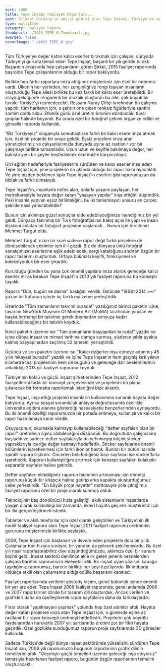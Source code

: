 ```yaml
---
sort: 4900
title: Tepe İnşaat Faaliyet Raporları...
spot: Bilkent Holding'in amiral gemisi olan Tepe İnşaat, Türkiye'de ve dünyada inşaat sektörünün öncü ve yenilikçi şirketlerinden biri olarak faaliyetlerini sürdürüyor. Ankara'daki müşterilerimizden biri olan <strong>Tepe İnşaat için, uzun yıllardır öncü ve yenilikçi kimliğe uygun faaliyet raporları ürettik.</strong> Bir konseptten öte "anahtar teslim" özgün projelerimizle müşterimizin performansına hep değer katmayı amaçladık.
type: multiItem
category: Faaliyet Raporu
thumbnail: ./2015_TEPE_0_Thumbnail.jpg
awarded: false
coverImage: "./2015_TEPE_0.jpg"
---
```




<MultiItemLayoutOneItem oneItemTitle="TEPE İNŞAAT 2015 FAALİYET RAPORU" oneItemSubTitle="El emeği göz nuru bir konsept..." sliderImages={[TEPE2015_0,TEPE2015_1,TEPE2015_2,TEPE2015_3,TEPE2015_4,TEPE2015_5]} awarded={false}>

Tüm Türkiye'ye değer katan kalıcı eserler bırakmak için çalışan, dünyada Türkiye'yi gururla temsil eden Tepe İnşaat, başarılı bir yılı geride bıraktı. Başarının arkasında hep çalışanlarını gören Şirket, 2015 faaliyet raporunda başrolde Tepe çalışanlarının olduğu bir rapor bekliyordu.

Birlikte hep farklı raporlara imza attığımız müşterimiz için özel bir önerimiz vardı. Ülkenin her yerinden, her zenginliği ve rengi taşıyan insanların oluşturduğu Tepe ailesi birlikte bu kez farklı bir kalıcı eser üretebilirdi. Bir araya geldiğinde rengarenk bir mozaik oluşturan bu aile, çok büyük bir tuvale Türkiye'yi resmedecekti. Ressam Nuray Çiftçi tarafından ön çalışma yapıldı; tüm haritanın için, o şehrin öne çıkan renksiz figürleriyle santim santim dolduruldu. Etkinlik günü özel üretim 6mx6m ebadındaki tuval gruplar halinde boyandı. Bu arada özel bir fotoğraf çekimi organize edildi ve görseller raporda kullanıldı.

"Biz Türkiyeyiz" sloganıyla somutlaştıran farklı bir kalıcı esere imza atmak için, özel bir projede bir araya geldik. Eşsiz projelere imza atan yöneticilerimiz ve çalışanlarımızla dünyada eşine az rastlanır zor bir çalışmayı birlikte tamamladık. Uzun uzun ve keyifle bakılmaya değer, her bakışta yeni bir şeyler keşfedilecek eserimizle karşınızdayız.

<VimeoVideo id="170648693" title="TEPE İNŞAAT 2015 FAALİYET RAPORU" classes="" />

</MultiItemLayoutOneItem>


<MultiItemLayoutOneItem oneItemTitle="TEPE İNŞAAT 2014 FAALİYET RAPORU" oneItemSubTitle="Bir ustanın gözünden Tepe İnşaat eserleri..." sliderImages={[TEPE2014_0,TEPE2014_1,TEPE2014_2,TEPE2014_3,TEPE2014_4]} awarded={true}>

Ulvi eğitim hedefleriyle faaliyetlerini sürdüren ve kalıcı eserler inşa eden Tepe İnşaat için, yine projelerin ön planda olduğu bir rapor hazırlayacaktık. Ve yine bizden beklenen tıpkı Tepe İnşaat'ın eserleri gibi raporumuzun da iddialı ve farklı olmasıydı.

Tepe İnşaat'ın, insanlarla nefes alan, onlarla yaşamı paylaşan, her metrekaresiyle hayata değer katan "yaşayan yapılar" inşa ettiğini düşündük. Peki insanla yapının eşsiz birlikteliğini, bu iki tamamlayıcı unsuru en çarpıcı şekilde nasıl yansıtabilirdik?

Bunun için aklımıza güzel sonuçlar elde edebileceğimize inandığımız bir yol geldi. Dünyaca tanınmış bir Türk fotoğrafçısının bakış açısı ile yapı ve insan ilişkisini anlatan bir fotoğraf projesine başlamak... Bunun için tercihimiz Mehmet Turgut oldu.

Mehmet Turgut, uzun bir süre sadece rapor değil farklı projelere de dönüşebilecek çekimler için il il gezdi. Biz de dünyaca ünlü fotoğraf sanatçımızın eserlerine eşlik edebilecek, sergi kataloğunu andıran özgün bir rapor tasarımı oluşturduk. Ortaya bakması keyifli, fonksiyonel ve koleksiyonluk bir eser çıkardık.

</MultiItemLayoutOneItem>


<MultiItemLayoutOneItem oneItemTitle="TEPE İNŞAAT 2013 FAALİYET RAPORU" oneItemSubTitle="Dün, bugün ve daima..." sliderImages={[TEPE2013_0,TEPE2013_1,TEPE2013_2,TEPE2013_3,TEPE2013_4]} awarded={true} grand={true}>

Kurulduğu günden bu yana çok önemli yapılara imza atarak geleceğe kalıcı eserler miras bırakan Tepe İnşaat'ın 2013 yılı faaliyet raporuna bu konsepti taşıdık.

Rapora "Dün, bugün ve daima" başlığını verdik. Üstünde "1968>2014 >∞" yazan bir kutunun içinde üç farklı malzeme yerleştirdik.

Üzerinde "Tüm zamanların takvimi burada!" yazdığımız birinci paketin içine, tasarımı NewYork Museum Of Modern Art (MoMA) tarafından yapılan ve başka herhangi bir takvime gerek duymadan sonsuza kadar kullanabileceğiniz bir takvim koyduk.

İkinci paketin üzerine ise "Tüm zamanların başyapıtları burada!" yazdık ve içine dünya inşaat ve mimari tarihine damga vurmuş, yüzlerce yıldır ayakta kalmış başyapılardan seçilmiş 32 tanesini yerleştirildi.

Üçüncü ve son paketin üzerine ise "Kalıcı değerler inşa etmeye adanmış 45 yılın hikayesi burada!" yazdık ve içine Tepe İnşaat'ın hem geçmiş kırk yılının kilometre taşı projelerinin hem de bugünü ve geleceğe dair beklentilerinin anlatıldığı 2013 yılı faaliyet raporunu koyduk.

</MultiItemLayoutOneItem>


<MultiItemLayoutOneItem oneItemTitle="TEPE İNŞAAT 2012 FAALİYET RAPORU" oneItemSubTitle="Kullanışlılığıyla fark yaratan bir rapor..." sliderImages={[TEPE2012_0,TEPE2012_1,TEPE2012_2,TEPE2012_3,TEPE2012_4]} awarded={true}>

Türkiye'nin köklü ve güçlü inşaat şirketlerinden Tepe İnşaat, 2012 faaliyetlerini farklı bir konsept çerçevesinde ve projelerini ön plana çıkaracak bir formatta raporlamak istediğini bize aktardı.

Tepe İnşaat, inşa ettiği projeleri insanların kullanımına sunarak hayata değer katıyordu. Ayrıca sosyal sorumluluk anlayışı doğrultusunda özellikle üniversite eğitimi alanına gösterdiği hassasiyetle benzerlerinden ayrışıyordu. Bu iki önemli özelliği raporumuzda bir potada eritmeye, kullanışlı ve kalıcı bir rapor hazırlamaya karar verdik.

Okuyucunun, okumakla kalmayıp kullanabileceği "defter sayfaları olan bir rapor" üretmenin ilginç olabileceğini düşündük. Bu doğrultuda çalışmalara başladık ve sadece defter sayfalarıyla da yetinmeyip küçük sticker yapraklarıyla içeriğe değer katmayı hedefledik. Sticker sayfalarına önemli bölümlerin işaretlenmesi için farklı ikonlar bastık. Bunları bir bütün halinde spiralli rapora iliştirdik. Önceden belirlediğimiz bazı sayfaları ise sticker'larla işaretledik. Raporun kullanışlılığını artırmak için konsept sayfaları kulakçıklı separatör sayfalar haline getirdik.

Defter sayfaları eklediğimiz raporun hacminin artmaması için denetçi raporunu küçük bir kitapçık haline getirip arka kapakta oluşturduğumuz cebe yerleştirdik. "En büyük proje hayattır" mottosuyla yola çıktığımız faaliyet raporunu özel bir proje olarak sunmuş olduk.

</MultiItemLayoutOneItem>


<MultiItemLayoutOneItem oneItemTitle="TEPE İNŞAAT 2011 FAALİYET RAPORU" oneItemSubTitle="Türkiye'nin ilk mobil faaliyet raporunu ürettik" sliderImages={[TEPE2011_0,TEPE2011_1,TEPE2011_2,TEPE2011_3]} awarded={false}>

Teknolojinin baş döndürücü hızla geliştiği, akıllı sistemlerin inşaatlarda yaygın olarak kullanıldığı bir zamanda, ilkleri hayata geçiren müşterimiz için bir ilki gerçekleştirmek istedik.

Tabletler ve akıllı telefonlar için özel olarak geliştirilen ve Türkiye'nin ilk mobil faaliyet raporu olan Tepe İnşaat 2011 faaliyet raporunu üretmenin gururunu müşterimizle birlikte paylaştık.

</MultiItemLayoutOneItem>


<MultiItemLayoutOneItem oneItemTitle="TEPE İNŞAAT 2009 FAALİYET RAPORU" oneItemSubTitle="Rapora baret giydirdik" sliderImages={[TEPE2009_0,TEPE2009_1,TEPE2009_2,TEPE2009_3]} awarded={true}>

2009, Tepe İnşaat için başlanan ve devam eden projelerle dolu bir yıldı. Çalışmalar tüm hızıyla sürüyor, bir yandan da gelecek şekilleniyordu. Bu özel yılı nasıl raporlaştırabiliriz diye düşündüğümüzde, aklımıza özel bir sunum biçimi geldi. İnşaat sektörü denilince akla ilk gelen jenerik nesnelerden çalışma baretini raporumuza ekleyebilirdik. Bir inşaat uyarı yazısını kapağa taşıdığımız raporumuz, baretle birlikte her şeyi özetliyordu. İlk intibada oldukça etkili olan çalışmamız aldığı ödülle başarısını kanıtladı.

</MultiItemLayoutOneItem>


<MultiItemLayoutOneItem oneItemTitle="TEPE İNŞAAT 2008 FAALİYET RAPORU" oneItemSubTitle="Farklı gösterge biçimleriyle anlatımı zenginleştirmek" sliderImages={[TEPE2008_0,TEPE2008_1,TEPE2008_2,TEPE2008_3]} awarded={false}>

Faaliyet raporlarında verilerin gösteriş biçimi, genel bütünlük içinde önemli bir yer arz eder. Tepe İnşaat 2008 faaliyet raporunda, genel anlamda 2006 ve 2007 raporlarının izinde bir tasarım dili oluşturduk. Ancak verileri ve grafikleri daha da özelleştirerek rapor sayfalarını daha da farklılaştırdık.

</MultiItemLayoutOneItem>


<MultiItemLayoutOneItem oneItemTitle="TEPE İNŞAAT 2007 FAALİYET RAPORU" oneItemSubTitle="Yenilikçi denemeler, çok boyutlu bir rapor" sliderImages={[TEPE2007_0,TEPE2007_1,TEPE2007_2,TEPE2007_3]} awarded={false}>

Finar olarak "yapılmayanı yapmak" yolunda hep özel adımlar attık. Hayata değer katan projelere imza atan Tepe İnşaat için, o günlerde eşine az rastlanır bir rapor konsepti üretmeyi hedefledik. Projelerin çok boyutlu faydalarından hareketle 2007 yılı şartlarında üretimi zor bir fikri hayata geçirdik. Özel gözlükle sunduğumuz raporun proje sayfalarında 3D görseller kullandık.

</MultiItemLayoutOneItem>


<MultiItemLayoutOneItem oneItemTitle="TEPE İNŞAAT 2006 FAALİYET RAPORU" oneItemSubTitle="Bugünün ve geleceğin raporlarının temellerini oluşturan çalışma" sliderImages={[TEPE2006_0,TEPE2006_1,TEPE2006_2,TEPE2006_3]} awarded={false}>

Sadece Türkiye'de değil dünya inşaat sektöründe yükselişini sürdüren Tepe İnşaat için, 2006 yılı raporumuzla bugünün raporlarının grafik dilinin temellerini attık. "Geçmişin güçlü temelleri üzerine geleceği inşa ediyoruz" temasıyla hazırlanan faaliyet raporu, bugünün özgün raporlarının temelini oluşturacaktı.

</MultiItemLayoutOneItem>
